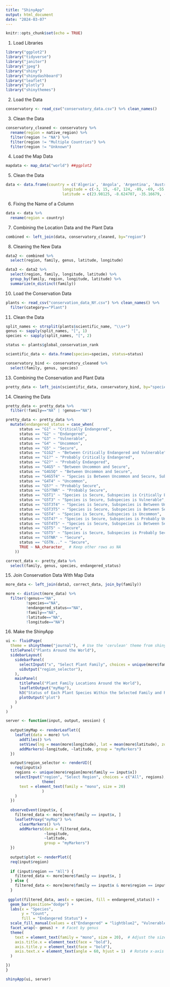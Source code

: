 ```yaml
---
title: "ShinyApp"
output: html_document
date: "2024-03-07"
---
```


```r
knitr::opts_chunk$set(echo = TRUE)
```


1. Load Libraries
```r
library("ggplot2")
library("tidyverse")
library("janitor")
library("jpeg")
library("shiny")
library("shinydashboard")
library("leaflet")
library("plotly")
library("shinythemes")
```


2. Load the Data
```r
conservatory <- read_csv("conservatory_data.csv") %>% clean_names()
```


3. Clean the Data
```r
conservatory_cleaned <- conservatory %>% 
  rename(region = native_region) %>% 
  filter(region != "NA") %>% 
  filter(region != "Multiple Countries") %>% 
  filter(region != "Unknown")
```


4. Load the Map Data
```r
mapdata <- map_data("world") ##ggplot2
```


5. Clean the Data
```r
data <- data.frame(country = c('Algeria', 'Angola', 'Argentina', 'Australia', "Belize", "Bolivia", "Brazil", "Cameroon", "Cayman Islands", "Chile", "China", "Colombia", "Comoros", "Costa Rica", "Cuba", "Dominica", "Ecuador", "Equatorial Guinea", "Ethiopia", "Fiji", "France", "Greece", "Guam", "Guatemala", "Guinea", "Honduras", "India", "Indonesia", "Israel", "Italy", "Jamaica", "Japan", "Kenya", "Lesotho", "Madagascar", "Malawi", "Malyasia", "Mali", "Mexico", "Micronesia", "Morocco", "Mozambique", "Namibia", "Nepal", "New Caledonia", "New Zealand", "Nicaragua", "Nigeria", "Oman", "Panama", "Papua New Guinea", "Paraguay", "Peru", "Philippines", "Portugal", "Puerto Rico", "Rwanda", "Saudi Arabia", "Solomon Islands", "Somalia", "South Africa", "Spain", "Sri Lanka", "Suriname", "Taiwan", "Tanzania", "Thailand", "Trinidad", "Tunisia", "Turkey", "Uganda", "United Kingdom", "United States", "Uruguay", "Venezuela", "Vietnam", "Yemen", "Zambia", "Zimbabwe"),
                         longitude = c(-3, 15, -67, 124, -89, -69, -55, 8, -81, -75, 120, -70, 44, -83, -75, -61, -78, 11, 35, 177, 2, 23, 144, -89, -9, -88, 92, 118, 35, 16, -73, 129, 37, 27, 43, 33, 114,-9, -100, 158, -11, 35, 16, 80, 166, 169, -85, 5, 52, -79, 160, -54, -76, 118, -8, -65, 29, 50, 157, 42, 23, -2, 81, -56, 120, 35, 100, -61, 7, 29, 30, 0, -100, -57, -67, 106, 43, 23, 26),
                         latitude = c(23.98125, -8.624707, -35.16679, -25.34033, 16.80898, -14.377246, -3.330664039, 4.290235, 19.37476, -50.65420, 55.86113, -2.55253911, -12.35654, 8.480323, 21.11104, 15.63311, -3.776855230, 1.7401856, 5.384082, -18.25488, 42.36211, 39.15830, 13.61465, 14.05010, 7.509961, 13.98735, 28.025732, -8.464258, 30.86020, 41.92812, 17.94043, 34.68657, -1.32255840, -29.84024, -22.69189, -13.959180, 1.4552733, 12.46465, 19.30938, 6.854638, 26.16269, -11.53213, -28.26455, 28.64961, -20.69873, -43.458984, 11.18447, 5.338574, 18.69649, 8.639209, -2.830176, -26.30879, -13.80283260, 10.035009, 41.92710, 18.14438, -2.766406, 18.73525, -8.713477, 4.3610840, -28.56269, 36.74546, 7.684473, 2.036475, 22.97490, -13.5820312, 13.431983, 10.53897, 34.41030, 36.69345, 2.40043926, 51.48447, 43.32744, -33.85859, 5.4475098, 10.921973, 12.83901, -12.956934, -17.91172))
```


6. Fixing the Name of a Column
```r
data <- data %>% 
  rename(region = country)
```


7. Combining the Location Data and the Plant Data
```r
combined <- left_join(data, conservatory_cleaned, by="region")
```


8. Cleaning the New Data
```r
data2 <- combined %>% 
  select(region, family, genus, latitude, longitude)
```

```r
data3 <- data2 %>% 
  select(region, family, longitude, latitude) %>% 
  group_by(family, region, longitude, latitude) %>% 
  summarize(n_distinct(family))
```


10. Load the Conservation Data
```r
plants <- read_csv("conservation_data_NY.csv") %>% clean_names() %>% 
  filter(category=="Plant")
```


11. Clean the Data
```r
split_names <- strsplit(plants$scientific_name, "\\s+")
genus <- sapply(split_names, "[", 1)
species <- sapply(split_names, "[", 2)

status <- plants$global_conservation_rank

scientific_data <- data.frame(species=species, status=status)
```

```r
conservatory_bind <- conservatory_cleaned %>% 
  select(family, genus, species)
```


13. Combining the Conservation and Plant Data
```r
pretty_data <- left_join(scientific_data, conservatory_bind, by="species")
```


14. Cleaning the Data
```r
pretty_data <- pretty_data %>% 
  filter(!family=="NA" | !genus=="NA")
```

```r
pretty_data <- pretty_data %>% 
  mutate(endangered_status = case_when(
      status == "G1" ~ "Critically Endangered",
      status == "G2" ~ "Endangered",
      status == "G3" ~ "Vulnerable",
      status == "G4" ~ "Uncommon",
      status == "G5" ~ "Secure",
      status == "G1G2" ~ "Between Critically Endangered and Vulnerable",
      status == "G1?" ~ "Probably Critically Endangered",
      status == "G2?" ~ "Probably Endangered",
      status == "G4G5" ~ "Between Uncommon and Secure",
      status == "G4G5Q" ~ "Between Uncommon and Secure",
      status == "G4G5T4" ~ "Species is Between Uncommon and Secure, Subspecies is Uncommon",
      status == "G4T4" ~ "Uncommon",
      status == "G5?" ~ "Probably Secure",
      status == "G5?TNR" ~ "Probably Secure",
      status == "G5T1" ~ "Species is Secure, Subspecies is Critically Endangered",
      status == "G5T3" ~ "Species is Secure, Subspecies is Vulnerable",
      status == "G5T3T4" ~ "Species is Secure, Subspecies is Between Uncommon and Vulnerable",
      status == "G5T3T5" ~ "Species is Secure, Subspecies is Between Secure and Vulnerable",
      status == "G5T4" ~ "Species is Secure, Subspecies is Uncommon",
      status == "G5T4?" ~ "Species is Secure, Subspecies is Probably Uncommon",
      status == "G5T4T5" ~ "Species is Secure, Subspecies is Between Secure and Uncommon",
      status == "G5T5" ~ "Secure",
      status == "G5T5" ~ "Species is Secure, Subspecies is Probably Secure",
      status == "G5TNR" ~ "Secure",
      status == "G5TN..." ~ "Secure",
      TRUE ~ NA_character_  # Keep other rows as NA
    ))
```

```r
correct_data <- pretty_data %>% 
  select(family, genus, species, endangered_status)
```


15. Join Conservation Data With Map Data
```r
more_data <- left_join(data3, correct_data, join_by(family))
```

```r
more <- distinct(more_data) %>% 
  filter(!genus=="NA",
         !species=="NA",
         !endangered_status=="NA",
         !family=="NA",
         !latitude=="NA",
         !longitude=="NA")
```


16. Make the ShinyApp
```r
ui <- fluidPage(
  theme = shinytheme("journal"),  # Use the 'cerulean' theme from shinythemes package
  titlePanel("Plants Around the World"),
  sidebarLayout(
    sidebarPanel(
      selectInput("x", "Select Plant Family", choices = unique(more$family)),
      uiOutput("region_selector"),
    ),
    mainPanel(
      titlePanel("Plant Family Locations Around the World"),
      leafletOutput("myMap"),
      h3("Status of Each Plant Species Within the Selected Family and Region"),
      plotOutput("plot")
    )
  )
)

server <- function(input, output, session) {
  
  output$myMap <- renderLeaflet({
    leaflet(data = more) %>%
      addTiles() %>%
      setView(lng = mean(more$longitude), lat = mean(more$latitude), zoom=2) %>%
      addMarkers(~longitude, ~latitude, group = "myMarkers")
  })

  output$region_selector <- renderUI({
    req(input$x)
    regions <- unique(more$region[more$family == input$x])
    selectInput("region", "Select Region", choices = c("All", regions),
                theme(
      text = element_text(family = "mono", size = 20)
                )
    )
  })
  
  observeEvent(input$x, {
    filtered_data <- more[more$family == input$x, ]
    leafletProxy("myMap") %>%
      clearMarkers() %>%
      addMarkers(data = filtered_data,
                 ~longitude,
                 ~latitude,
                 group = "myMarkers")
  })
  
  output$plot <- renderPlot({
  req(input$region)
  
  if (input$region == "All") {
    filtered_data <- more[more$family == input$x, ]
  } else {
    filtered_data <- more[more$family == input$x & more$region == input$region, ]
  }
  
 ggplot(filtered_data, aes(x = species, fill = endangered_status)) +
  geom_bar(position="dodge") +
  labs(x = "Species",
       y = "Count",
       fill = "Endangered Status") +
  scale_fill_manual(values = c("Endangered" = "lightblue2", "Vulnerable" = "lightblue3", "Uncommon" = "lightblue4", "Secure" = "lightcyan", "Between Critically Endangered and Vulnerable" = "lightcyan2", "Probably Critically Endangered" = "lightcyan3", "Probably Endangered"= "lightcyan4", "Between Uncommon and Secure" = "lightgray", "Species is Between Uncommon and Secure, Subspecies is Uncommon" = "lightsteelblue3", "Probably Secure" = "lightsteelblue4", "Species is Secure, Subspecies is Critically Endangered" = "mediumpurple1", "Species is Secure, Subspecies is Vulnerable" = "mediumslateblue", "Species is Secure, Subspecies is Between Uncommon and Vulnerable" = "mediumseagreen", "Species is Secure, Subspecies is Between Secure and Vulnerable" = "mediumaquamarine", "Species is Secure, Subspecies is Uncommon" = "mediumturquoise", "Species is Secure, Subspecies is Probably Uncommon" = "mintcream", "Species is Secure, Subspecies is Between Secure and Uncommon" = "mistyrose", "Species is Secure, Subspecies is Probably Secure"= "maroon")) +  # Set colors for each level
  facet_wrap(~ genus) +  # Facet by genus
  theme(
    text = element_text(family = "mono", size = 20),  # Adjust the size of the labels
    axis.title.x = element_text(face = "bold"),
    axis.title.y = element_text(face = "bold"),
    axis.text.x = element_text(angle = 60, hjust = 1)  # Rotate x-axis labels by 90 degrees
  )

})
}

shinyApp(ui, server)
```


